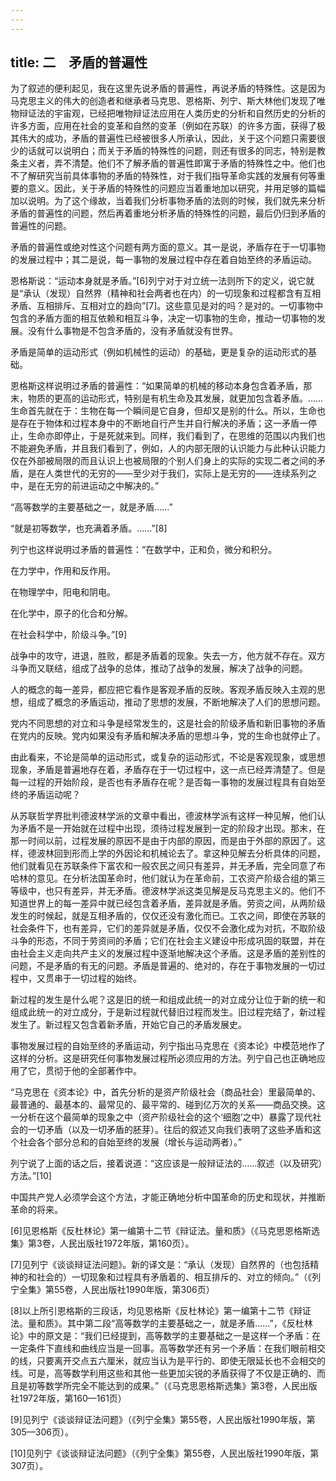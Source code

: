 ```yaml
---
---
---
```

title: 二　矛盾的普遍性
---




为了叙述的便利起见，我在这里先说矛盾的普遍性，再说矛盾的特殊性。这是因为马克思主义的伟大的创造者和继承者马克思、恩格斯、列宁、斯大林他们发现了唯物辩证法的宇宙观，已经把唯物辩证法应用在人类历史的分析和自然历史的分析的许多方面，应用在社会的变革和自然的变革（例如在苏联）的许多方面，获得了极其伟大的成功，矛盾的普遍性已经被很多人所承认，因此，关于这个问题只需要很少的话就可以说明白；而关于矛盾的特殊性的问题，则还有很多的同志，特别是教条主义者，弄不清楚。他们不了解矛盾的普遍性即寓于矛盾的特殊性之中。他们也不了解研究当前具体事物的矛盾的特殊性，对于我们指导革命实践的发展有何等重要的意义。因此，关于矛盾的特殊性的问题应当着重地加以研究，并用足够的篇幅加以说明。为了这个缘故，当着我们分析事物矛盾的法则的时候，我们就先来分析矛盾的普遍性的问题，然后再着重地分析矛盾的特殊性的问题，最后仍归到矛盾的普遍性的问题。

矛盾的普遍性或绝对性这个问题有两方面的意义。其一是说，矛盾存在于一切事物的发展过程中；其二是说，每一事物的发展过程中存在着自始至终的矛盾运动。

恩格斯说：“运动本身就是矛盾。”[6]列宁对于对立统一法则所下的定义，说它就是“承认（发现）自然界（精神和社会两者也在内）的一切现象和过程都含有互相矛盾、互相排斥、互相对立的趋向”[7]。这些意见是对的吗？是对的。一切事物中包含的矛盾方面的相互依赖和相互斗争，决定一切事物的生命，推动一切事物的发展。没有什么事物是不包含矛盾的，没有矛盾就没有世界。

矛盾是简单的运动形式（例如机械性的运动）的基础，更是复杂的运动形式的基础。

恩格斯这样说明过矛盾的普遍性：“如果简单的机械的移动本身包含着矛盾，那末，物质的更高的运动形式，特别是有机生命及其发展，就更加包含着矛盾。……生命首先就在于：生物在每一个瞬间是它自身，但却又是别的什么。所以，生命也是存在于物体和过程本身中的不断地自行产生并自行解决的矛盾；这一矛盾一停止，生命亦即停止，于是死就来到。同样，我们看到了，在思维的范围以内我们也不能避免矛盾，并且我们看到了，例如，人的内部无限的认识能力与此种认识能力仅在外部被局限的而且认识上也被局限的个别人们身上的实际的实现二者之间的矛盾，是在人类世代的无穷的——至少对于我们，实际上是无穷的——连续系列之中，是在无穷的前进运动之中解决的。”



“高等数学的主要基础之一，就是矛盾……”

“就是初等数学，也充满着矛盾。……”[8]

列宁也这样说明过矛盾的普遍性：“在数学中，正和负，微分和积分。

在力学中，作用和反作用。

在物理学中，阳电和阴电。

在化学中，原子的化合和分解。

在社会科学中，阶级斗争。”[9]

战争中的攻守，进退，胜败，都是矛盾着的现象。失去一方，他方就不存在。双方斗争而又联结，组成了战争的总体，推动了战争的发展，解决了战争的问题。

人的概念的每一差异，都应把它看作是客观矛盾的反映。客观矛盾反映入主观的思想，组成了概念的矛盾运动，推动了思想的发展，不断地解决了人们的思想问题。

党内不同思想的对立和斗争是经常发生的，这是社会的阶级矛盾和新旧事物的矛盾在党内的反映。党内如果没有矛盾和解决矛盾的思想斗争，党的生命也就停止了。

由此看来，不论是简单的运动形式，或复杂的运动形式，不论是客观现象，或思想现象，矛盾是普遍地存在着，矛盾存在于一切过程中，这一点已经弄清楚了。但是每一过程的开始阶段，是否也有矛盾存在呢？是否每一事物的发展过程具有自始至终的矛盾运动呢？

从苏联哲学界批判德波林学派的文章中看出，德波林学派有这样一种见解，他们认为矛盾不是一开始就在过程中出现，须待过程发展到一定的阶段才出现。那末，在那一时间以前，过程发展的原因不是由于内部的原因，而是由于外部的原因了。这样，德波林回到形而上学的外因论和机械论去了。拿这种见解去分析具体的问题，他们就看见在苏联条件下富农和一般农民之间只有差异，并无矛盾，完全同意了布哈林的意见。在分析法国革命时，他们就认为在革命前，工农资产阶级合组的第三等级中，也只有差异，并无矛盾。德波林学派这类见解是反马克思主义的。他们不知道世界上的每一差异中就已经包含着矛盾，差异就是矛盾。劳资之间，从两阶级发生的时候起，就是互相矛盾的，仅仅还没有激化而已。工农之间，即使在苏联的社会条件下，也有差异，它们的差异就是矛盾，仅仅不会激化成为对抗，不取阶级斗争的形态，不同于劳资间的矛盾；它们在社会主义建设中形成巩固的联盟，并在由社会主义走向共产主义的发展过程中逐渐地解决这个矛盾。这是矛盾的差别性的问题，不是矛盾的有无的问题。矛盾是普遍的、绝对的，存在于事物发展的一切过程中，又贯串于一切过程的始终。

新过程的发生是什么呢？这是旧的统一和组成此统一的对立成分让位于新的统一和组成此统一的对立成分，于是新过程就代替旧过程而发生。旧过程完结了，新过程发生了。新过程又包含着新矛盾，开始它自己的矛盾发展史。

事物发展过程的自始至终的矛盾运动，列宁指出马克思在《资本论》中模范地作了这样的分析。这是研究任何事物发展过程所必须应用的方法。列宁自己也正确地应用了它，贯彻于他的全部著作中。

“马克思在《资本论》中，首先分析的是资产阶级社会（商品社会）里最简单的、最普通的、最基本的、最常见的、最平常的、碰到亿万次的关系——商品交换。这一分析在这个最简单的现象之中（资产阶级社会的这个‘细胞’之中）暴露了现代社会的一切矛盾（以及一切矛盾的胚芽）。往后的叙述又向我们表明了这些矛盾和这个社会各个部分总和的自始至终的发展（增长与运动两者）。”

列宁说了上面的话之后，接着说道：“这应该是一般辩证法的……叙述（以及研究）方法。”[10]

中国共产党人必须学会这个方法，才能正确地分析中国革命的历史和现状，并推断革命的将来。



[6]见恩格斯《反杜林论》第一编第十二节《辩证法。量和质》（《马克思恩格斯选集》第3卷，人民出版社1972年版，第160页）。



[7]见列宁《谈谈辩证法问题》。新的译文是：“承认（发现）自然界的（也包括精神的和社会的）一切现象和过程具有矛盾着的、相互排斥的、对立的倾向。”（《列宁全集》第55卷，人民出版社1990年版，第306页）

[8]以上所引恩格斯的三段话，均见恩格斯《反杜林论》第一编第十二节《辩证法。量和质》。其中第二段“高等数学的主要基础之一，就是矛盾……”，《反杜林论》中的原文是：“我们已经提到，高等数学的主要基础之一是这样一个矛盾：在一定条件下直线和曲线应当是一回事。高等数学还有另一个矛盾：在我们眼前相交的线，只要离开交点五六厘米，就应当认为是平行的、即使无限延长也不会相交的线。可是，高等数学利用这些和其他一些更加尖锐的矛盾获得了不仅是正确的、而且是初等数学所完全不能达到的成果。”（《马克思恩格斯选集》第3卷，人民出版社1972年版，第160—161页）

[9]见列宁《谈谈辩证法问题》（《列宁全集》第55卷，人民出版社1990年版，第305—306页）。

[10]见列宁《谈谈辩证法问题》（《列宁全集》第55卷，人民出版社1990年版，第307页）。